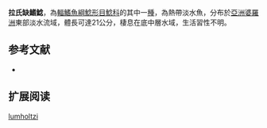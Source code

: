 {{Speciesbox
| name = 拉氏缺鰭鯰
| image = 
| image_width = 250px
| status = DD
| status_system = IUCN3.1
| genus = Kryptopterus
| species = lumholtzi
| authority = [[Rendahl|Rendahl]], 1922
| synonyms = *''Cryptopterus lumholtzi'',Rendahl, 1922
}}

'''拉氏缺鰭鯰'''，為[[輻鰭魚綱|輻鰭魚綱]][[鯰形目|鯰形目]][[鯰科|鯰科]]的其中一[[種|種]]，為熱帶淡水魚，分布於[[亞洲|亞洲]][[婆羅洲|婆羅洲]]東部淡水流域，體長可達21公分，棲息在底中層水域，生活習性不明。

==参考文献==
*{{FishBase_species|genus=Kryptopterus|species=lumholtzi |year=2015|month=7}}

== 扩展阅读 ==
{{refbegin}}
{{wikispecies-inline|Kryptopterus lumholtzi |拉氏缺鰭鯰}}
{{refend}}
{{Taxonbar|from=Q5588175}}

[[Category:缺鰭鯰屬|lumholtzi]]
